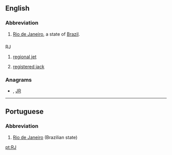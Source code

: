 ==English==

===Abbreviation===
{{rfc-header|Abbreviation}}
{{head|en|abbreviation}}

# [[Rio de Janeiro]], a state of [[Brazil]].

==={{initialism-old|en}}===
; RJ

# {{label|en|aviation}} [[regional jet]]
# {{label|en|telecommunication}} [[registered jack]]

===Anagrams===
* {{l|en|Jr}} , [[JR#English|JR]]

----

==Portuguese==

===Abbreviation===
{{rfc-header|Abbreviation}}
{{head|pt|abbreviation}}

# [[Rio de Janeiro]] (Brazilian state)

[[pt:RJ]]